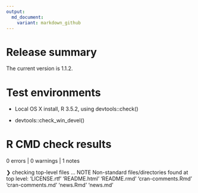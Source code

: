 ```yaml
---
output:
  md_document:
    variant: markdown_github
---
```


# Release summary

The current version is 1.1.2. 

# Test environments

* Local OS X install, R 3.5.2, using devtools::check()

* devtools::check_win_devel()

# R CMD check results

0 errors | 0 warnings | 1 notes

❯ checking top-level files ... NOTE
  Non-standard files/directories found at top level:
    ‘LICENSE.rtf’ ‘README.html’ ‘README.rmd’ ‘cran-comments.Rmd’
    ‘cran-comments.md’ ‘news.Rmd’ ‘news.md’
